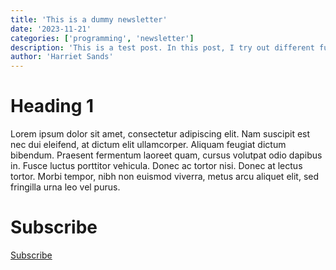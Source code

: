 ```yaml
---
title: 'This is a dummy newsletter'
date: '2023-11-21'
categories: ['programming', 'newsletter']
description: 'This is a test post. In this post, I try out different functionalities'
author: 'Harriet Sands'
---
```


# Heading 1

Lorem ipsum dolor sit amet, consectetur adipiscing elit. Nam suscipit est nec dui eleifend, at dictum elit ullamcorper. Aliquam feugiat dictum bibendum. Praesent fermentum laoreet quam, cursus volutpat odio dapibus in. Fusce luctus porttitor vehicula. Donec ac tortor nisi. Donec at lectus tortor. Morbi tempor, nibh non euismod viverra, metus arcu aliquet elit, sed fringilla urna leo vel purus. 

# Subscribe
::: {.hero-buttons}
[Subscribe](mailto:datascience@nhs.net?subject="Subscribe to PD newsletter"){.btn-action-primary .btn-action .btn .btn-success .btn-lg role="button"}

:::: 